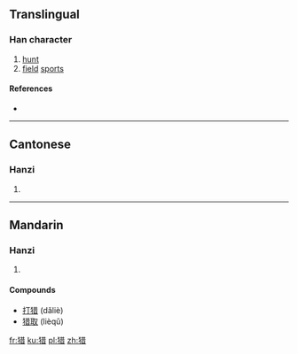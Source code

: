 {{also|獵}}
==Translingual==

===Han character===
{{Han char|rn=94|rad=犬|as=08|sn=11|four=|canj=大竹廿日 (KHTA)}}

# [[hunt]]
# [[field]] [[sport]]s

====References====
* {{Han ref|kx=0712.250|dkj=20472|dj=1125.010|hdz=21351.110|uh=730E|ud=29454}}

----

==Cantonese==

===Hanzi===
{{yue-hanzi|jyut=|y=lip6|tra=獵}}

# {{defn|lang=yue|sort=犬08}}

----

==Mandarin==

===Hanzi===
{{cmn-hanzi|tra=獵|pin=[[xí]] ([[xi2]]), [[liè]] ([[lie4]])|wg=hsi<sup>2</sup>}}

# {{defn|lang=cmn|sort=犬08}}

====Compounds====
* [[打猎]] (dǎliè)
* [[猎取]] (lièqǔ)

[[fr:猎]]
[[ku:猎]]
[[pl:猎]]
[[zh:猎]]